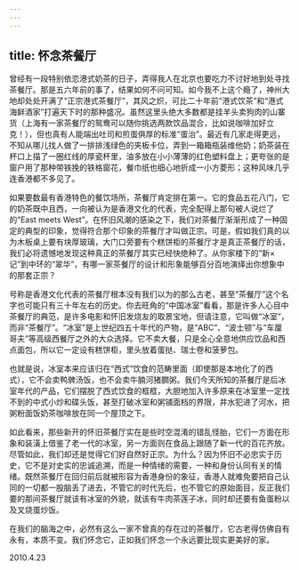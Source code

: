 ```yaml
---
---
---
```

title: 怀念茶餐厅
---




曾经有一段特别依恋港式奶茶的日子，弄得我人在北京也要吃力不讨好地到处寻找茶餐厅。那是五六年前的事了，结果如何不问可知。如今我不上这个瘾了，神州大地却处处开满了“正宗港式茶餐厅”，其风之炽，可比二十年前“港式饮茶”和“港式海鲜酒家”打遍天下时的那种盛况。虽然这里头绝大多数都是挂羊头卖狗肉的山寨货（上海有一家茶餐厅的鸳鸯可以随你挑选两款饮品混合，比如说咖啡加好立克！），但也真有人能端出吐司和煎蛋俱厚的标准“蛋治”。最近有几家走得更远，不知从哪儿找人做了一排排浅绿色的夹板卡位，弄到一箱箱瓶装维他奶；奶茶装在杯口上描了一圈红线的厚瓷杯里，油多放在小小薄薄的红色塑料盘上；更夸张的是窗户用了那种带铁挽的铁格窗花，餐巾纸也细心地折成一小方菱形；这种风味几乎连香港都不多见了。

如果要数最有香港特色的餐饮场所，茶餐厅肯定排在第一。它的食品五花八门，它的奶茶既中且西，一向被认为是香港文化的代表，完全配得上那句被人说烂了的“East meets West”。在怀旧风潮的感染之下，我们对茶餐厅渐渐形成了一种固定的典型的印象，觉得符合那个印象的茶餐厅才叫做正宗。可是，假如我们真的以为木板桌上要有块厚玻璃，大门口旁要有个糕饼柜的茶餐厅才是真正茶餐厅的话，我们必将遗憾地发现这种真正的茶餐厅其实已经快绝种了。从你家楼下的“新×记”到中环的“翠华”，有哪一家茶餐厅的设计和形象能够百分百地演绎出你想象中的那套正宗？

号称是香港文化代表的茶餐厅根本没有我们以为的那么古老，甚至“茶餐厅”这个名字也可能只有三十年左右的历史。你去旺角的“中国冰室”看看，那是许多人心目中茶餐厅的典范，是许多电影和怀旧发烧友的取景宝地，但请注意，它叫做“冰室”，而非“茶餐厅”。“冰室”是上世纪四五十年代的产物，是“ABC”、“波士顿”与“车厘哥夫”等高级西餐厅之外的大众选择。它不卖大餐，只是全心全意地供应饮品和西点面包，所以它一定设有糕饼柜，里头放着蛋挞、瑞士卷和菠萝包。

也就是说，冰室本来应该归在“西式”饮食的范畴里面（即使那是本地化了的西式），它不会卖鸭髀汤饭，也不会卖牛腩河猪膶粥。我们今天所知的茶餐厅是后冰室年代的产品，它们摆脱了西式饮食的框框，大胆地加入许多原来在冰室里一定找不到的中式小炒和碟头饭，甚至打破冰室和粥铺面档的界限，井水犯进了河水，把粥粉面饭奶茶咖啡放在同一个屋顶之下。

如此看来，那些新开的怀旧茶餐厅实在是些时空混淆的错乱怪胎，它们一方面在形象和装潢上借鉴了老一代的冰室，另一方面则在食品上跟随了新一代的百花齐放。尽管如此，我们却还是觉得它们好自然好正宗。为什么？因为怀旧不必忠实于历史，它不是对史实的忠诚追溯，而是一种情绪的需要，一种和身份认同有关的情绪。既然茶餐厅在回归前后就被形容为香港身份的象征，香港人就难免要把自己认同的一切都一股脑丢了进去，不管它的时代先后，也不管它的原始面目，反正我们要的那间茶餐厅就该有冰室的外貌，就该有牛肉茶莲子冰，同时却还要有鱼蛋粉以及叉烧蛋炒饭。

在我们的脑海之中，必然有这么一家不曾真的存在过的茶餐厅，它古老得仿佛自有永有，本质不变。我们怀念它，正如我们怀念一个永远要比现实更美好的家。





2010.4.23